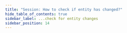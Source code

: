 ```yaml
---
title: "Session: How to check if entity has changed?"
hide_table_of_contents: true
sidebar_label: ...check for entity changes
sidebar_position: 14
---
```





<LanguageSwitcher supportedLanguages={supportedLanguages} />

<LanguageContent language="csharp">
   <CheckIfEntityHasChangedCsharp />
</LanguageContent>

<LanguageContent language="java">
   <CheckIfEntityHasChangedJava />
</LanguageContent>


<!---
- [How to check if there are any changes on a session?](./check-if-there-are-any-changes-on-a-session)

-->